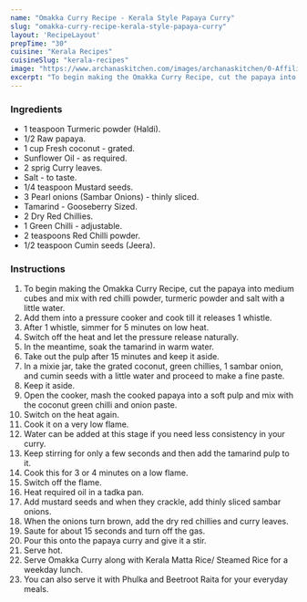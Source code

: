 ---
name: "Omakka Curry Recipe - Kerala Style Papaya Curry"
slug: "omakka-curry-recipe-kerala-style-papaya-curry"
layout: 'RecipeLayout'
prepTime: "30"
cuisine: "Kerala Recipes"
cuisineSlug: "kerala-recipes"
image: "https://www.archanaskitchen.com/images/archanaskitchen/0-Affiliate-Articles/Ommakka_papaya_curry_Kerala_Style.jpg"
excerpt: "To begin making the Omakka Curry Recipe, cut the papaya into medium cubes and mix with red chilli powder, turmeric powder and salt with a little water"
---

### Ingredients

- 1 teaspoon Turmeric powder (Haldi).
- 1/2 Raw papaya.
- 1 cup Fresh coconut - grated.
- Sunflower Oil - as required.
- 2 sprig Curry leaves.
- Salt - to taste.
- 1/4 teaspoon Mustard seeds.
- 3 Pearl onions (Sambar Onions) - thinly sliced.
- Tamarind - Gooseberry Sized.
- 2 Dry Red Chillies.
- 1 Green Chilli - adjustable.
- 2 teaspoons Red Chilli powder.
- 1/2 teaspoon Cumin seeds (Jeera).

### Instructions

1. To begin making the Omakka Curry Recipe, cut the papaya into medium cubes and mix with red chilli powder, turmeric powder and salt with a little water.
1. Add them into a pressure cooker and cook till it releases 1 whistle.
1. After 1 whistle, simmer for 5 minutes on low heat.
1. Switch off the heat and let the pressure release naturally.
1. In the meantime, soak the tamarind in warm water.
1. Take out the pulp after 15 minutes and keep it aside.
1. In a mixie jar, take the grated coconut, green chillies, 1 sambar onion, and cumin seeds with a little water and proceed to make a fine paste.
1. Keep it aside.
1. Open the cooker, mash the cooked papaya into a soft pulp and mix with the coconut green chilli and onion paste.
1. Switch on the heat again.
1. Cook it on a very low flame.
1. Water can be added at this stage if you need less consistency in your curry.
1. Keep stirring for only a few seconds and then add the tamarind pulp to it.
1. Cook this for 3 or 4 minutes on a low flame.
1. Switch off the flame.
1. Heat required oil in a tadka pan.
1. Add mustard seeds and when they crackle, add thinly sliced sambar onions.
1. When the onions turn brown, add the dry red chillies and curry leaves.
1.  Saute for about 15 seconds and turn off the gas.
1. Pour this onto the papaya curry and give it a stir.
1. Serve hot.
1. Serve Omakka Curry along with Kerala Matta Rice/ Steamed Rice for a weekday lunch.
1. You can also serve it with Phulka and Beetroot Raita for your everyday meals.
